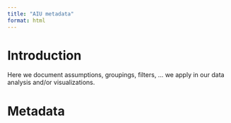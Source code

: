 ```yaml
---
title: "AIU metadata"
format: html
---
```


# Introduction
Here we document assumptions, groupings, filters, ... we apply in our data analysis
and/or visualizations.

# Metadata
